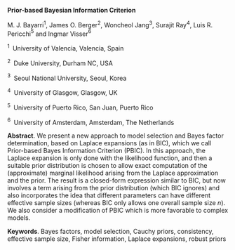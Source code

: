 <span>**Prior-based Bayesian Information Criterion** </span>

M. J. Bayarri$^1$, James O. Berger$^2$, Woncheol Jang$^3$, Surajit
Ray$^4$, Luis R. Pericchi$^5$ and Ingmar Visser$^6$

$^1 \;$ University of Valencia, Valencia, Spain

$^2 \;$ Duke University, Durham NC, USA

$^3 \;$ Seoul National University, Seoul, Korea

$^4 \;$ University of Glasgow, Glasgow, UK

$^5 \;$ University of Puerto Rico, San Juan, Puerto Rico

$^6 \;$ University of Amsterdam, Amsterdam, The Netherlands

<span>**Abstract**</span>. We present a new approach to model selection
and Bayes factor determination, based on Laplace expansions (as in BIC),
which we call Prior-based Bayes Information Criterion (PBIC). In this
approach, the Laplace expansion is only done with the likelihood
function, and then a suitable prior distribution is chosen to allow
exact computation of the (approximate) marginal likelihood arising from
the Laplace approximation and the prior. The result is a closed-form
expression similar to BIC, but now involves a term arising from the
prior distribution (which BIC ignores) and also incorporates the idea
that different parameters can have different effective sample sizes
(whereas BIC only allows one overall sample size $n$). We also consider
a modification of PBIC which is more favorable to complex models.

<span>**Keywords**</span>. Bayes factors, model selection, Cauchy
priors, consistency, effective sample size, Fisher information, Laplace
expansions, robust priors
